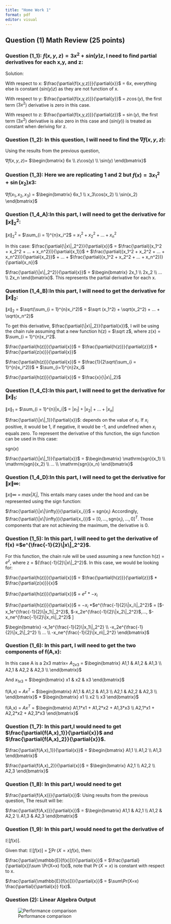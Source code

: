 ```yaml
---
title: "Home Work 1"
format: pdf
editor: visual
---
```


## Question (1) Math Review (25 points)

### Question (1_1): $f(x,y,z) = 3x^2 + sin(y)z$, I need to find partial derivatives for each x,y, and z:

Solution:

With respect to x: $\frac{\partial{f(x,y,z)}}{\partial{x}}$ = $6x$, everything else is constant ($sin(y)z$) as they are not function of x.

With respect to y: $\frac{\partial{f(x,y,z)}}{\partial{y}}$ = $z\cos(y)$, the first term ($3x^2$) derivative is zero in this case.

With respect to z: $\frac{\partial{f(x,y,z)}}{\partial{z}}$ = $\sin(y)$, the first term ($3x^2$) derivative is also zero in this case and ($sin(y)$) is treated as constant when deriving for z.

### Question (1_2): In this question, I will need to find the $\nabla f(x,y,z)$:

Using the results from the previous question, 

$\nabla f(x,y,z)$= $\begin{bmatrix}
6x \\
z\cos(y) \\
\sin(y)
\end{bmatrix}$

### Question (1_3): Here we are replicating 1 and 2 but $f(x) = 3x_1^2 + \sin(x_2)x3$:

$\nabla f(x_1,x_2,x_3)$ = $\begin{bmatrix}
6x_1 \\
x_3\cos(x_2) \\
\sin(x_2)
\end{bmatrix}$

### Question (1_4_A):In this part, I will need to get the derivative for $\|x\|_2^2$:

$\|x\|_2^2$ = $\sum_{i = 1}^{n}x_i^2$ = $x_1^2 + x_2^2 + ... + x_n^2$

In this case: $\frac{\partial{\|x\|_2^2}}{\partial{x}}$ = $\frac{\partial({x_1^2 + x_2^2 + ... + x_n^2})}{\partial{x_1}}$ + $\frac{\partial({x_1^2 + x_2^2 + ... + x_n^2})}{\partial{x_2}}$ + ... + $\frac{\partial({x_1^2 + x_2^2 + ... + x_n^2})}{\partial{x_n}}$ 

$\frac{\partial{\|x\|_2^2}}{\partial{x}}$ = $\begin{bmatrix}
2x_1 \\
2x_2 \\
... \\
2x_n
\end{bmatrix}
$. This represents the partial derivative for each x.


### Question (1_4_B):In this part, I will need to get the derivative for $\|x\|_2$:

$\|x\|_2$ = $\sqrt(\sum_{i = 1}^{n}x_i^2)$ = $\sqrt (x_1^2) + \sqrt(x_2^2) + ... + \sqrt(x_n^2)$

To get this derivative, $\frac{\partial{\|x\|_2}}{\partial{x}}$, I will be using the chain rule assuming that a new function h(z) = $\sqrt z$, where z(x) = $\sum_{i = 1}^{n}x_i^2$.

$\frac{\partial{h(z)}}{\partial{x}}$ = $\frac{\partial{h(z)}}{\partial{z}}$ \* $\frac{\partial{z(x)}}{\partial{x}}$

$\frac{\partial{h(z)}}{\partial{x}}$ = $\frac{1}{2\sqrt(\sum_{i = 1}^{n}x_i^2)}$ \* $\sum_{i=1}^{n}2x_i$ 

$\frac{\partial{h(z)}}{\partial{x}}$ = $\frac{x}{\|x\|_2}$

### Question (1_4_C):In this part, I will need to get the derivative for $\|x\|_1$:

$\|x\|_1$ = $\sum_{i = 1}^{n}|x_i|$ = $|x_1| + |x_2| + ... + |x_n|$

$\frac{\partial{\|x\|_1}}{\partial{x}}$: depends on the value of $x_i$. If $x_i$ positive, it would be 1, if negative, it would be -1, and undefined when $x_i$ equals zero. To represent the derivative of this function, the sign function can be used in this case:

$\mathrm{sgn}(x)$

$\frac{\partial{\|x\|_1}}{\partial{x}}$ = $\begin{bmatrix}
\mathrm{sgn}(x_1) \\
\mathrm{sgn}(x_2) \\
... \\
\mathrm{sgn}(x_n)
\end{bmatrix}
$

### Question (1_4_D):In this part, I will need to get the derivative for $\|x\|\infty$:

$\|x\|\infty$ = $max|X_i|$, This entails many cases under the hood and can be represented using the sign function:

$\frac{\partial{\|x\|\infty}}{\partial{x_i}}$ = $\mathrm{sgn}(x_i)$ Accordingly, $\frac{\partial{\|x\|\infty}}{\partial{x_i}}$ = $[0,..., \mathrm{sgn}(x_i),...,0]^T$. Those components that are not achieving the maximum, the derivative is 0.

### Question (1_5): In this part, I will need to get the derivative of f(x) =$e^{\frac{-1}{2}\|x\|_2^2}$.

For this function, the chain rule will be used assuming a new function h(z) = $e^{z}$, where z = ${\frac{-1}{2}\|x\|_2^2}$. In this case, we would be looking for:

$\frac{\partial{h(z)}}{\partial{x}}$ = $\frac{\partial{h(z)}}{\partial{z}}$ \* $\frac{\partial{z(x)}}{x}$

$\frac{\partial{h(z)}}{\partial{x}}$ = $e^{z}$ \* $-x_i$

$\frac{\partial{h(z)}}{\partial{x}}$ = $-x_i$ \*$e^{\frac{-1}{2}\|x_i\|_2^2}$ = \[$-x_1e^{\frac{-1}{2}\|x_1\|_2^2}$, $-x_2e^{\frac{-1}{2}\|x_2\|_2^2}$,..., $-x_ne^{\frac{-1}{2}\|x_n\|_2^2}$ \]

$\begin{bmatrix}
-x_1e^{\frac{-1}{2}\|x_1\|_2^2} \\
-x_2e^{\frac{-1}{2}\|x_2\|_2^2} \\
... \\
-x_ne^{\frac{-1}{2}\|x_n\|_2^2}
\end{bmatrix}$

### Question (1_6): In this part, I will need to get the two components of f(A,x):

In this case A is a 2x3 matrix= $A_{2x3}$ = $\begin{bmatrix}
  A1,1 & A1,2 & A1,3 \\
  A2,1 & A2,2 & A2,3 \\
\end{bmatrix}$

And $x_{1x3}$ = $\begin{bmatrix}
  x1 & x2 & x3
\end{bmatrix}$

f(A,x) = $Ax^T$ = $\begin{bmatrix}
  A1,1 & A1,2 & A1,3 \\
  A2,1 & A2,2 & A2,3 \\
\end{bmatrix}$ \* $\begin{bmatrix}
  x1 \\
  x2 \\
  x3
\end{bmatrix}$

f(A,x) = $Ax^T$ = $\begin{bmatrix}
  A1,1*x1 + A1,2*x2 + A1,3*x3 \\
  A2,1*x1 + A2,2*x2 + A2,3*x3
\end{bmatrix}$

### Question (1_7): In this part,I would need to get $\frac{\partial{f(A,x)_1}}{\partial{x}}$ and $\frac{\partial{f(A,x)_2}}{\partial{x}}$.

$\frac{\partial{f(A,x)_1}}{\partial{x}}$ = $\begin{bmatrix}
  A1,1 \\
  A1,2 \\
  A1,3
\end{bmatrix}$

$\frac{\partial{f(A,x)_2}}{\partial{x}}$ = $\begin{bmatrix}
  A2,1 \\
  A2,2 \\
  A2,3
\end{bmatrix}$

### Question (1_8): In this part,I would need to get

$\frac{\partial{f(A,x)}}{\partial{x}}$: Using results from the previous question, The result will be:

$\frac{\partial{f(A,x)}}{\partial{x}}$ = $\begin{bmatrix}
  A1,1 & A2,1 \\
  A1,2 & A2,2 \\
  A1,3 & A2,3
\end{bmatrix}$

### Question (1_9): In this part,I would need to get the derivative of

$\mathbb{E}[f(x)]$.

Given that: $\mathbb{E}[f(x)]$ = $\sum\Pr(X = x) f(x)$, then:

$\frac{\partial{\mathbb{E}[f(x)]}}{\partial{x}}$ = $\frac{\partial}{\partial{x}}\sum \Pr(X=x) f(x)$, note that $\Pr(X=x)$ is constant with respect to x.

$\frac{\partial{\mathbb{E}[f(x)]}}{\partial{x}}$ = $\sum\Pr(X=x) \frac{\partial}{\partial{x}} f(x)$.  

### Question (2): Linear Algebra Output

![Performance comparison]("/Users/alghwiri/Library/CloudStorage/OneDrive-UniversityofPittsburgh/Drive Back-up/Acadmics/HDS masters/Taken Courses/Deep learning/linear_algebra.png")


